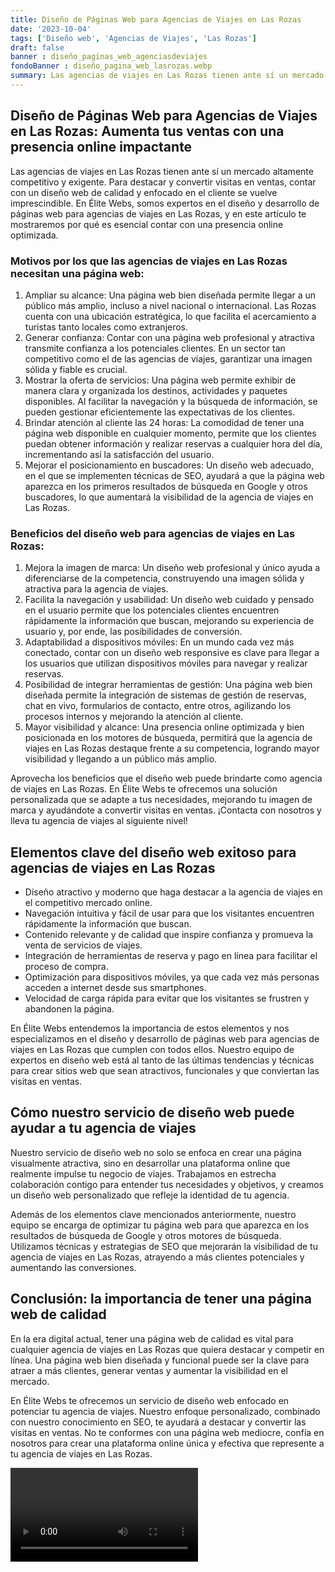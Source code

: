 ```yaml
---
title: Diseño de Páginas Web para Agencias de Viajes en Las Rozas
date: '2023-10-04'
tags: ['Diseño web', 'Agencias de Viajes', 'Las Rozas']
draft: false
banner : diseño_paginas_web_agenciasdeviajes
fondoBanner : diseño_pagina_web_lasrozas.webp
summary: Las agencias de viajes en Las Rozas tienen ante sí un mercado altamente competitivo y exigente. Para destacar y convertir visitas en ventas, contar con un diseño web de calidad y enfocado en el cliente se vuelve imprescindible. En Élite Webs, somos expertos en el diseño y desarrollo de páginas web para agencias de viajes en Las Rozas, y en este artículo te mostraremos por qué es esencial contar con una presencia online optimizada.
---
```


## Diseño de Páginas Web para Agencias de Viajes en Las Rozas: Aumenta tus ventas con una presencia online impactante

Las agencias de viajes en Las Rozas tienen ante sí un mercado altamente competitivo y exigente. Para destacar y convertir visitas en ventas, contar con un diseño web de calidad y enfocado en el cliente se vuelve imprescindible. En Élite Webs, somos expertos en el diseño y desarrollo de páginas web para agencias de viajes en Las Rozas, y en este artículo te mostraremos por qué es esencial contar con una presencia online optimizada.

### Motivos por los que las agencias de viajes en Las Rozas necesitan una página web:

1. Ampliar su alcance: Una página web bien diseñada permite llegar a un público más amplio, incluso a nivel nacional o internacional. Las Rozas cuenta con una ubicación estratégica, lo que facilita el acercamiento a turistas tanto locales como extranjeros.
2. Generar confianza: Contar con una página web profesional y atractiva transmite confianza a los potenciales clientes. En un sector tan competitivo como el de las agencias de viajes, garantizar una imagen sólida y fiable es crucial.
3. Mostrar la oferta de servicios: Una página web permite exhibir de manera clara y organizada los destinos, actividades y paquetes disponibles. Al facilitar la navegación y la búsqueda de información, se pueden gestionar eficientemente las expectativas de los clientes.
4. Brindar atención al cliente las 24 horas: La comodidad de tener una página web disponible en cualquier momento, permite que los clientes puedan obtener información y realizar reservas a cualquier hora del día, incrementando así la satisfacción del usuario.
5. Mejorar el posicionamiento en buscadores: Un diseño web adecuado, en el que se implementen técnicas de SEO, ayudará a que la página web aparezca en los primeros resultados de búsqueda en Google y otros buscadores, lo que aumentará la visibilidad de la agencia de viajes en Las Rozas.

### Beneficios del diseño web para agencias de viajes en Las Rozas:

1. Mejora la imagen de marca: Un diseño web profesional y único ayuda a diferenciarse de la competencia, construyendo una imagen sólida y atractiva para la agencia de viajes.
2. Facilita la navegación y usabilidad: Un diseño web cuidado y pensado en el usuario permite que los potenciales clientes encuentren rápidamente la información que buscan, mejorando su experiencia de usuario y, por ende, las posibilidades de conversión.
3. Adaptabilidad a dispositivos móviles: En un mundo cada vez más conectado, contar con un diseño web responsive es clave para llegar a los usuarios que utilizan dispositivos móviles para navegar y realizar reservas.
4. Posibilidad de integrar herramientas de gestión: Una página web bien diseñada permite la integración de sistemas de gestión de reservas, chat en vivo, formularios de contacto, entre otros, agilizando los procesos internos y mejorando la atención al cliente.
5. Mayor visibilidad y alcance: Una presencia online optimizada y bien posicionada en los motores de búsqueda, permitirá que la agencia de viajes en Las Rozas destaque frente a su competencia, logrando mayor visibilidad y llegando a un público más amplio.

Aprovecha los beneficios que el diseño web puede brindarte como agencia de viajes en Las Rozas. En Élite Webs te ofrecemos una solución personalizada que se adapte a tus necesidades, mejorando tu imagen de marca y ayudándote a convertir visitas en ventas. ¡Contacta con nosotros y lleva tu agencia de viajes al siguiente nivel!

<GifSeo />

<Cta />

## Elementos clave del diseño web exitoso para agencias de viajes en Las Rozas

- Diseño atractivo y moderno que haga destacar a la agencia de viajes en el competitivo mercado online.
- Navegación intuitiva y fácil de usar para que los visitantes encuentren rápidamente la información que buscan.
- Contenido relevante y de calidad que inspire confianza y promueva la venta de servicios de viajes.
- Integración de herramientas de reserva y pago en línea para facilitar el proceso de compra.
- Optimización para dispositivos móviles, ya que cada vez más personas acceden a internet desde sus smartphones.
- Velocidad de carga rápida para evitar que los visitantes se frustren y abandonen la página.

En Élite Webs entendemos la importancia de estos elementos y nos especializamos en el diseño y desarrollo de páginas web para agencias de viajes en Las Rozas que cumplen con todos ellos. Nuestro equipo de expertos en diseño web está al tanto de las últimas tendencias y técnicas para crear sitios web que sean atractivos, funcionales y que conviertan las visitas en ventas.

## Cómo nuestro servicio de diseño web puede ayudar a tu agencia de viajes

Nuestro servicio de diseño web no solo se enfoca en crear una página visualmente atractiva, sino en desarrollar una plataforma online que realmente impulse tu negocio de viajes. Trabajamos en estrecha colaboración contigo para entender tus necesidades y objetivos, y creamos un diseño web personalizado que refleje la identidad de tu agencia.

Además de los elementos clave mencionados anteriormente, nuestro equipo se encarga de optimizar tu página web para que aparezca en los resultados de búsqueda de Google y otros motores de búsqueda. Utilizamos técnicas y estrategias de SEO que mejorarán la visibilidad de tu agencia de viajes en Las Rozas, atrayendo a más clientes potenciales y aumentando las conversiones.

## Conclusión: la importancia de tener una página web de calidad

En la era digital actual, tener una página web de calidad es vital para cualquier agencia de viajes en Las Rozas que quiera destacar y competir en línea. Una página web bien diseñada y funcional puede ser la clave para atraer a más clientes, generar ventas y aumentar la visibilidad en el mercado.

En Élite Webs te ofrecemos un servicio de diseño web enfocado en potenciar tu agencia de viajes. Nuestro enfoque personalizado, combinado con nuestro conocimiento en SEO, te ayudará a destacar y convertir las visitas en ventas. No te conformes con una página web mediocre, confía en nosotros para crear una plataforma online única y efectiva que represente a tu agencia de viajes en Las Rozas.

<Video />

<CtaBot job='Agencias de Viajes' city='Las Rozas'/>

<Gmaps query='Las Rozas+españa+maps' />